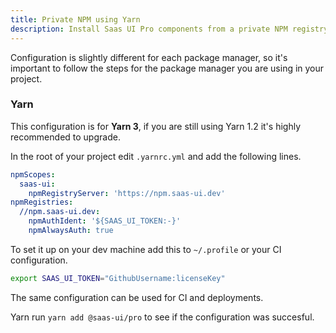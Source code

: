 ```yaml
---
title: Private NPM using Yarn
description: Install Saas UI Pro components from a private NPM registry.
---
```


<Info>
  Configuration is slightly different for each package manager, so it's
  important to follow the steps for the package manager you are using in your
  project.
</Info>

### Yarn

This configuration is for **Yarn 3**, if you are still using Yarn 1.2 it's highly recommended to upgrade.

In the root of your project edit `.yarnrc.yml` and add the following lines.

```yml
npmScopes:
  saas-ui:
    npmRegistryServer: 'https://npm.saas-ui.dev'
npmRegistries:
  //npm.saas-ui.dev:
    npmAuthIdent: '${SAAS_UI_TOKEN:-}'
    npmAlwaysAuth: true
```

To set it up on your dev machine add this to `~/.profile` or your CI configuration.

```bash
export SAAS_UI_TOKEN="GithubUsername:licenseKey"
```

The same configuration can be used for CI and deployments.

Yarn run `yarn add @saas-ui/pro` to see if the configuration was succesful.
